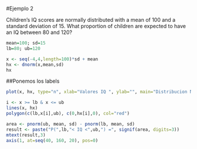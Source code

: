 #Ejemplo 2

Children's IQ scores are normally distributed with a mean of 100 and a standard deviation of 15. What proportion of children are expected to have an IQ between 80 and 120?

```r
mean=100; sd=15
lb=80; ub=120

x <- seq(-4,4,length=100)*sd + mean
hx <- dnorm(x,mean,sd)
hx
```

##Ponemos los labels

```r
plot(x, hx, type="n", xlab="Valores IQ ", ylab="", main="Distribucion Normal", axes=FALSE)

i <- x >= lb & x <= ub
lines(x, hx)
polygon(c(lb,x[i],ub), c(0,hx[i],0), col="red")

area <- pnorm(ub, mean, sd) - pnorm(lb, mean, sd)
result <- paste("P(",lb,"< IQ <",ub,") =", signif(area, digits=3))
mtext(result,3)
axis(1, at=seq(40, 160, 20), pos=0) 
```
